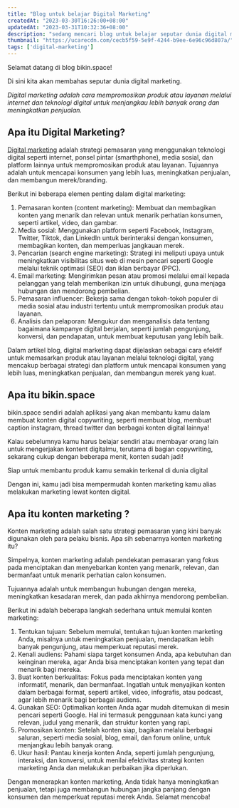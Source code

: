 ```yaml
---
title: "Blog untuk belajar Digital Marketing"
createdAt: "2023-03-30T16:26:00+08:00"
updatedAt: "2023-03-31T10:32:36+08:00"
description: "sedang mencari blog untuk belajar seputar dunia digital marketing? kamu datang ke tempat yang tepat"
thumbnail: "https://ucarecdn.com/cecb5f59-5e9f-4244-b9ee-6e96c96d807a/"
tags: ['digital-marketing']
---
```

Selamat datang di blog bikin.space!

Di sini kita akan membahas seputar dunia digital marketing.

_Digital marketing adalah cara mempromosikan produk atau layanan melalui internet dan teknologi digital untuk menjangkau lebih banyak orang dan meningkatkan penjualan._

## Apa itu Digital Marketing?

[Digital marketing](https://warungcopy.id/belajar/digital-marketing) adalah strategi pemasaran yang menggunakan teknologi digital seperti internet, ponsel pintar (smarthphone), media sosial, dan platform lainnya untuk mempromosikan produk atau layanan. Tujuannya adalah untuk mencapai konsumen yang lebih luas, meningkatkan penjualan, dan membangun merek/branding.

Berikut ini beberapa elemen penting dalam digital marketing:

1. Pemasaran konten (content marketing): Membuat dan membagikan konten yang menarik dan relevan untuk menarik perhatian konsumen, seperti artikel, video, dan gambar.
2. Media sosial: Menggunakan platform seperti Facebook, Instagram, Twitter, Tiktok, dan LinkedIn untuk berinteraksi dengan konsumen, membagikan konten, dan memperluas jangkauan merek.
3. Pencarian (search engine marketing): Strategi ini meliputi upaya untuk meningkatkan visibilitas situs web di mesin pencari seperti Google melalui teknik optimasi (SEO) dan iklan berbayar (PPC).
4. Email marketing: Mengirimkan pesan atau promosi melalui email kepada pelanggan yang telah memberikan izin untuk dihubungi, guna menjaga hubungan dan mendorong pembelian.
5. Pemasaran influencer: Bekerja sama dengan tokoh-tokoh populer di media sosial atau industri tertentu untuk mempromosikan produk atau layanan.
6. Analisis dan pelaporan: Mengukur dan menganalisis data tentang bagaimana kampanye digital berjalan, seperti jumlah pengunjung, konversi, dan pendapatan, untuk membuat keputusan yang lebih baik.

Dalam artikel blog, digital marketing dapat dijelaskan sebagai cara efektif untuk memasarkan produk atau layanan melalui teknologi digital, yang mencakup berbagai strategi dan platform untuk mencapai konsumen yang lebih luas, meningkatkan penjualan, dan membangun merek yang kuat.

## Apa itu bikin.space

bikin.space sendiri adalah aplikasi yang akan membantu kamu dalam membuat konten digital copywriting, seperti membuat blog, membuat caption instagram, thread twitter dan berbagai konten digital lainnya!

Kalau sebelumnya kamu harus belajar sendiri atau membayar orang lain untuk mengerjakan kontent digitalmu, terutama di bagian copywriting, sekarang cukup dengan beberapa menit, konten sudah jadi!

Siap untuk membantu produk kamu semakin terkenal di dunia digital

Dengan ini, kamu jadi bisa mempermudah konten marketing kamu alias melakukan marketing lewat konten digital.

## Apa itu konten marketing ?

Konten marketing adalah salah satu strategi pemasaran yang kini banyak digunakan oleh para pelaku bisnis. Apa sih sebenarnya konten marketing itu?

Simpelnya, konten marketing adalah pendekatan pemasaran yang fokus pada menciptakan dan menyebarkan konten yang menarik, relevan, dan bermanfaat untuk menarik perhatian calon konsumen.

Tujuannya adalah untuk membangun hubungan dengan mereka, meningkatkan kesadaran merek, dan pada akhirnya mendorong pembelian.

Berikut ini adalah beberapa langkah sederhana untuk memulai konten marketing:

1. Tentukan tujuan: Sebelum memulai, tentukan tujuan konten marketing Anda, misalnya untuk meningkatkan penjualan, mendapatkan lebih banyak pengunjung, atau memperkuat reputasi merek.
2. Kenali audiens: Pahami siapa target konsumen Anda, apa kebutuhan dan keinginan mereka, agar Anda bisa menciptakan konten yang tepat dan menarik bagi mereka.
3. Buat konten berkualitas: Fokus pada menciptakan konten yang informatif, menarik, dan bermanfaat. Ingatlah untuk menyajikan konten dalam berbagai format, seperti artikel, video, infografis, atau podcast, agar lebih menarik bagi berbagai audiens.
4. Gunakan SEO: Optimalkan konten Anda agar mudah ditemukan di mesin pencari seperti Google. Hal ini termasuk penggunaan kata kunci yang relevan, judul yang menarik, dan struktur konten yang rapi.
5. Promosikan konten: Setelah konten siap, bagikan melalui berbagai saluran, seperti media sosial, blog, email, dan forum online, untuk menjangkau lebih banyak orang.
6. Ukur hasil: Pantau kinerja konten Anda, seperti jumlah pengunjung, interaksi, dan konversi, untuk menilai efektivitas strategi konten marketing Anda dan melakukan perbaikan jika diperlukan.

Dengan menerapkan konten marketing, Anda tidak hanya meningkatkan penjualan, tetapi juga membangun hubungan jangka panjang dengan konsumen dan memperkuat reputasi merek Anda. Selamat mencoba!